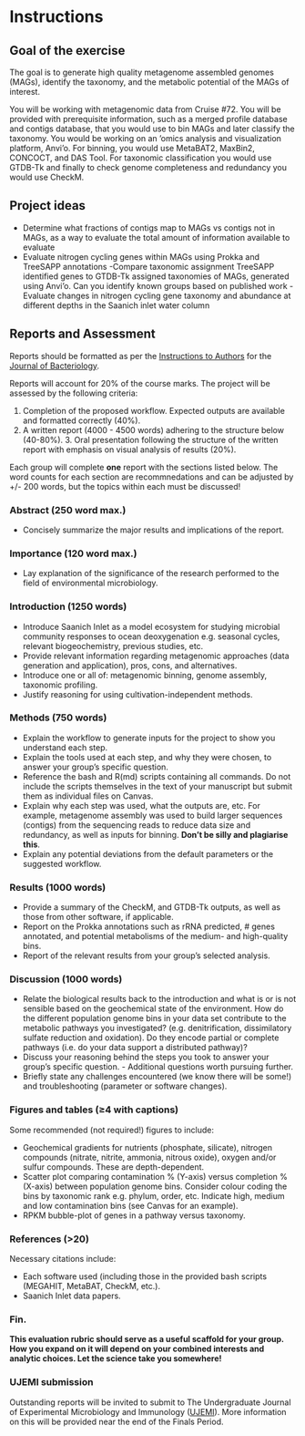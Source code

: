 # Instructions {#instructions}

## Goal of the exercise

The goal is to generate high quality metagenome assembled genomes (MAGs), identify the taxonomy, and the metabolic potential of the MAGs of interest.

You will be working with metagenomic data from Cruise \#72. You will be provided with prerequisite information, such as a merged profile database and contigs database, that you would use to bin MAGs and later classify the taxonomy. You would be working on an 'omics analysis and visualization platform, Anvi'o. For binning, you would use MetaBAT2, MaxBin2, CONCOCT, and DAS Tool. For taxonomic classification you would use GTDB-Tk and finally to check genome completeness and redundancy you would use CheckM.

## Project ideas

-   Determine what fractions of contigs map to MAGs vs contigs not in MAGs, as a way to evaluate the total amount of information available to evaluate
-   Evaluate nitrogen cycling genes within MAGs using Prokka and TreeSAPP annotations -Compare taxonomic assignment TreeSAPP identified genes to GTDB-Tk assigned taxonomies of MAGs, generated using Anvi'o. Can you identify known groups based on published work -Evaluate changes in nitrogen cycling gene taxonomy and abundance at different depths in the Saanich inlet water column

## Reports and Assessment

Reports should be formatted as per the [Instructions to Authors](https://jb.asm.org/sites/default/files/additional-assets/JB-ITA.pdf) for the [Journal of Bacteriology](https://jb.asm.org/).

Reports will account for 20% of the course marks. The project will be assessed by the following criteria:

1.  Completion of the proposed workflow. Expected outputs are available and formatted correctly (40%).
2.  A written report (4000 - 4500 words) adhering to the structure below (40-80%). 3. Oral presentation following the structure of the written report with emphasis on visual analysis of results (20%).

Each group will complete **one** report with the sections listed below. The word counts for each section are recommnedations and can be adjusted by +/- 200 words, but the topics within each must be discussed!

### Abstract (250 word max.)

-   Concisely summarize the major results and implications of the report.

### Importance (120 word max.)

-   Lay explanation of the significance of the research performed to the field of environmental microbiology.

### Introduction (1250 words)

-   Introduce Saanich Inlet as a model ecosystem for studying microbial community responses to ocean deoxygenation e.g. seasonal cycles, relevant biogeochemistry, previous studies, etc.
-   Provide relevant information regarding metagenomic approaches (data generation and application), pros, cons, and alternatives.
-   Introduce one or all of: metagenomic binning, genome assembly, taxonomic profiling.
-   Justify reasoning for using cultivation-independent methods.

### Methods (750 words)

-   Explain the workflow to generate inputs for the project to show you understand each step.
-   Explain the tools used at each step, and why they were chosen, to answer your group's specific question.
-   Reference the bash and R(md) scripts containing all commands. Do not include the scripts themselves in the text of your manuscript but submit them as individual files on Canvas.
-   Explain why each step was used, what the outputs are, etc. For example, metagenome assembly was used to build larger sequences (contigs) from the sequencing reads to reduce data size and redundancy, as well as inputs for binning. **Don't be silly and plagiarise this**.
-   Explain any potential deviations from the default parameters or the suggested workflow.

### Results (1000 words)

-   Provide a summary of the CheckM, and GTDB-Tk outputs, as well as those from other software, if applicable.
-   Report on the Prokka annotations such as rRNA predicted, \# genes annotated, and potential metabolisms of the medium- and high-quality bins.
-   Report of the relevant results from your group's selected analysis.

### Discussion (1000 words)

-   Relate the biological results back to the introduction and what is or is not sensible based on the geochemical state of the environment. How do the different population genome bins in your data set contribute to the metabolic pathways you investigated? (e.g. denitrification, dissimilatory sulfate reduction and oxidation). Do they encode partial or complete pathways (i.e. do your data support a distributed pathway)?
-   Discuss your reasoning behind the steps you took to answer your group's specific question. - Additional questions worth pursuing further.
-   Briefly state any challenges encountered (we know there will be some!) and troubleshooting (parameter or software changes).

### Figures and tables (≥4 with captions)

Some recommended (not required!) figures to include:

-   Geochemical gradients for nutrients (phosphate, silicate), nitrogen compounds (nitrate, nitrite, ammonia, nitrous oxide), oxygen and/or sulfur compounds. These are depth-dependent.
-   Scatter plot comparing contamination % (Y-axis) versus completion % (X-axis) between population genome bins. Consider colour coding the bins by taxonomic rank e.g. phylum, order, etc. Indicate high, medium and low contamination bins (see Canvas for an example).
-   RPKM bubble-plot of genes in a pathway versus taxonomy.

### References (\>20)

Necessary citations include:

-   Each software used (including those in the provided bash scripts (MEGAHIT, MetaBAT, CheckM, etc.).
-   Saanich Inlet data papers.

### Fin.

**This evaluation rubric should serve as a useful scaffold for your group. How you expand on it will depend on your combined interests and analytic choices. Let the science take you somewhere!**

### UJEMI submission

Outstanding reports will be invited to submit to The Undergraduate Journal of Experimental Microbiology and Immunology ([UJEMI](https://jemi.microbiology.ubc.ca/)). More information on this will be provided near the end of the Finals Period.
